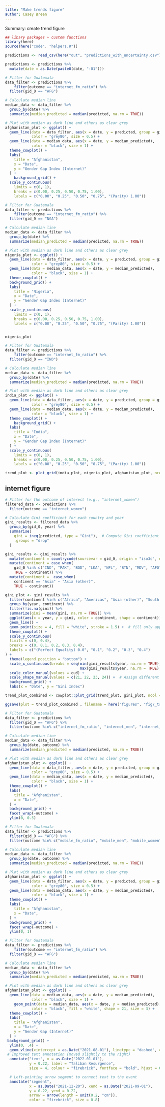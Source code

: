 ```yaml
---
title: "Make trends figure"
author: Casey Breen
---
```


Summary: create trend figure 

```r
## libary packages + custom functions 
library(here)
source(here("code", "helpers.R"))
```


```r
predictions <- read_csv(here("out", "predictions_with_uncertainty.csv"))

predictions <- predictions %>% 
  mutate(date = as.Date(paste0(date, "-01")))
```




```r
# Filter for Guatemala
data_filter <- predictions %>%
    filter(outcome == "internet_fm_ratio") %>% 
  filter(gid_0 == "AFG")

# Calculate median line
median_data <- data_filter %>%
  group_by(date) %>%
  summarize(median_predicted = median(predicted, na.rm = TRUE))

# Plot with median as dark line and others as clear grey
afghanistan_plot <- ggplot() +
  geom_line(data = data_filter, aes(x = date, y = predicted, group = gid_1),
            color = "grey80", size = 0.5) +
  geom_line(data = median_data, aes(x = date, y = median_predicted),
            color = "black", size = 1) +
  theme_cowplot() +
  labs(
    title = "Afghanistan",
    x = "Date",
    y = "Gender Gap Index (Internet)"
  ) + 
    background_grid() + 
  scale_y_continuous(
    limits = c(0, 1),
    breaks = c(0.00, 0.25, 0.50, 0.75, 1.00),
    labels = c("0.00", "0.25", "0.50", "0.75", "(Parity) 1.00"))
```


```r
# Filter for Guatemala
data_filter <- predictions %>%
    filter(outcome == "internet_fm_ratio") %>% 
  filter(gid_0 == "NGA")

# Calculate median line
median_data <- data_filter %>%
  group_by(date) %>%
  summarize(median_predicted = median(predicted, na.rm = TRUE))

# Plot with median as dark line and others as clear grey
nigeria_plot <- ggplot() +
  geom_line(data = data_filter, aes(x = date, y = predicted, group = gid_1),
            color = "grey80", size = 0.5) +
  geom_line(data = median_data, aes(x = date, y = median_predicted),
            color = "black", size = 1) +
  theme_cowplot() +
  background_grid() + 
  labs(
    title = "Nigeria",
    x = "Date",
    y = "Gender Gap Index (Internet)"
  ) + 
  scale_y_continuous(
    limits = c(0, 1),
    breaks = c(0.00, 0.25, 0.50, 0.75, 1.00),
    labels = c("0.00", "0.25", "0.50", "0.75", "(Parity) 1.00"))


nigeria_plot
```


```r
# Filter for Guatemala
data_filter <- predictions %>%
    filter(outcome == "internet_fm_ratio") %>% 
  filter(gid_0 == "IND")

# Calculate median line
median_data <- data_filter %>%
  group_by(date) %>%
  summarize(median_predicted = median(predicted, na.rm = TRUE))

# Plot with median as dark line and others as clear grey
india_plot <- ggplot() +
  geom_line(data = data_filter, aes(x = date, y = predicted, group = gid_1),
            color = "grey80", size = 0.5) +
  geom_line(data = median_data, aes(x = date, y = median_predicted),
            color = "black", size = 1) +
  theme_cowplot() +
    background_grid() + 
  labs(
    title = "India",
    x = "Date",
    y = "Gender Gap Index (Internet)"
  ) + 
  scale_y_continuous(
    limits = c(0, 1),
    breaks = c(0.00, 0.25, 0.50, 0.75, 1.00),
    labels = c("0.00", "0.25", "0.50", "0.75", "(Parity) 1.00"))
```

```r
trend_plot <- plot_grid(india_plot, nigeria_plot, afghanistan_plot, nrow = 1, labels = "AUTO")
```


## internet figure 


```r
# Filter for the outcome of interest (e.g., "internet_women")
filtered_data <- predictions %>%
  filter(outcome == "internet_women")

# Calculate Gini coefficient for each country and year
gini_results <- filtered_data %>%
  group_by(gid_0, year) %>%
  summarise(
    gini = ineq(predicted, type = "Gini"),  # Compute Gini coefficient for 'predicted' values
    .groups = "drop"
  )
```



```r
gini_results <- gini_results %>%
  mutate(continent = countrycode(sourcevar = gid_0, origin = "iso3c", destination = "continent")) %>% 
  mutate(continent = case_when(
    gid_0 %in% c("IND", "PAK", "BGD", "LKA", "NPL", "BTN", "MDV", "AFG") ~ "South Asia",
    TRUE ~ continent)) %>% 
  mutate(continent =  case_when(
    continent == "Asia" ~ "Asia (other)",
    TRUE ~ continent))

gini_plot <- gini_results %>% 
  filter(continent %in% c("Africa", "Americas", "Asia (other)", "South Asia")) %>% 
  group_by(year, continent) %>% 
  filter(!is.na(gini)) %>% 
  summarize(gini = mean(gini, na.rm = TRUE)) %>% 
  ggplot(aes(x = year, y = gini, color = continent, shape = continent)) + 
  geom_line() + 
  geom_point(size = 4, fill = "white", stroke = 1.5) +  # fill only applies to shape 21+
  theme_cowplot() + 
  scale_y_continuous(
  limits = c(0, 0.4),
  breaks = c(0, 0.1, 0.2, 0.3, 0.4),
  labels = c("(Perfect Equality) 0.0", "0.1", "0.2", "0.3", "0.4")
) + 
  theme(legend.position = "bottom") + 
  scale_x_continuous(breaks = seq(min(gini_results$year, na.rm = TRUE), 
                                  max(gini_results$year, na.rm = TRUE), by = 1)) + 
  scale_color_manual(values = cud) + 
  scale_shape_manual(values = c(21, 22, 23, 24)) +  # Assign different shapes to continents
  background_grid() + 
  labs(x = "Date", y = "Gini Index")
```

```r
trend_plot_combined <- cowplot::plot_grid(trend_plot, gini_plot, ncol = 1, labels = c("", "D"))

ggsave(plot = trend_plot_combined , filename = here("figures", "fig7_trend_plot_combined.pdf"), height = 8, width = 11)
```




```r
# Filter for Guatemala
data_filter <- predictions %>%
  filter(gid_0 == "AFG") %>% 
  filter(outcome %in% c("internet_fm_ratio", "internet_men", "internet_women"))

# Calculate median line
median_data <- data_filter %>%
  group_by(date, outcome) %>%
  summarize(median_predicted = median(predicted, na.rm = TRUE))

# Plot with median as dark line and others as clear grey
afghanistan_plot <- ggplot() +
  geom_line(data = data_filter, aes(x = date, y = predicted, group = gid_1),
            color = "grey80", size = 0.5) +
  geom_line(data = median_data, aes(x = date, y = median_predicted),
            color = "black", size = 1) +
  theme_cowplot() +
  labs(
    title = "Afghanistan",
    x = "Date",
  ) + 
  background_grid() + 
  facet_wrap(~outcome) + 
  ylim(0, 0.5)
```


```r
# Filter for Guatemala
data_filter <- predictions %>%
  filter(gid_0 == "AFG") %>% 
  filter(outcome %in% c("mobile_fm_ratio", "mobile_men", "mobile_women"))

# Calculate median line
median_data <- data_filter %>%
  group_by(date, outcome) %>%
  summarize(median_predicted = median(predicted, na.rm = TRUE))

# Plot with median as dark line and others as clear grey
afghanistan_plot <- ggplot() +
  geom_line(data = data_filter, aes(x = date, y = predicted, group = gid_1),
            color = "grey80", size = 0.5) +
  geom_line(data = median_data, aes(x = date, y = median_predicted),
            color = "black", size = 1) +
  theme_cowplot() +
  labs(
    title = "Afghanistan",
    x = "Date",
  ) + 
  background_grid() + 
  facet_wrap(~outcome) + 
  ylim(0, 1)
```


```r
# Filter for Guatemala
data_filter <- predictions %>%
    filter(outcome == "internet_fm_ratio") %>% 
  filter(gid_0 == "AFG")

# Calculate median line
median_data <- data_filter %>%
  group_by(date) %>%
  summarize(median_predicted = median(predicted, na.rm = TRUE))

# Plot with median as dark line and others as clear grey
afghanistan_plot <- ggplot() +
  geom_line(data = median_data, aes(x = date, y = median_predicted),
            color = "black", size = 1) +
    geom_point(data = median_data, aes(x = date, y = median_predicted),
            color = "black", fill = "white", shape = 21, size = 3) + 
  theme_cowplot() +
  labs(
    title = "Afghanistan",
    x = "Date",
    y = "Gender Gap (Internet)"
  ) + 
 background_grid() + 
  ylim(0, .4) + 
  geom_vline(xintercept = as.Date("2021-08-01"), linetype = "dashed", color = "firebrick") + 
 # Improved text annotation (moved slightly to the right)
  annotate("text", x = as.Date("2022-01-01"), 
           y = 0.22, label = "Taliban Resurgence", 
           size = 4, colour = "firebrick", fontface = "bold", hjust = 0) +

  # Left-pointing arrow segment to connect text to the event
  annotate("segment", 
           x = as.Date("2021-12-20"), xend = as.Date("2021-09-01"), 
           y = 0.22, yend = 0.22,
           arrow = arrow(length = unit(0.2, "cm")), 
           color = "firebrick", size = 0.8)

```


